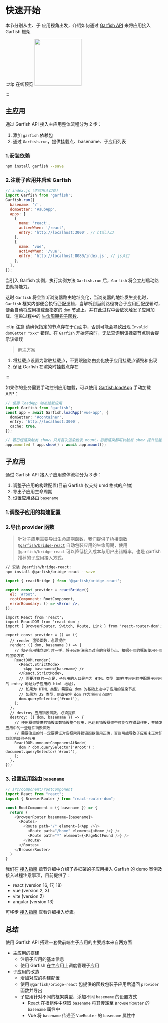 # 快速开始



本节分别从主、子 应用视角出发，介绍如何通过 [Garfish API](/api) 来将应用接入 Garfish 框架

:::tip 在线预览
<a href="https://stackblitz.com/edit/garfish-demo?file=react-sub%2Fsrc%2FApp.js"><img src="https://developer.stackblitz.com/img/open_in_stackblitz.svg" width="150"/></a>

:::

## 主应用

通过 Garfish API 接入主应用整体流程分为 2 步：

1. 添加 `garfish` 依赖包
2. 通过 `Garfish.run`，提供挂载点、basename、子应用列表

### 1.安装依赖

```bash npm2yarn
npm install garfish --save
```

### 2.注册子应用并启动 Garfish

```js
// index.js（主应用入口处）
import Garfish from 'garfish';
Garfish.run({
  basename: '/',
  domGetter: '#subApp',
  apps: [
    {
      name: 'react',
      activeWhen: '/react',
      entry: 'http://localhost:3000', // html入口
    },
    {
      name: 'vue',
      activeWhen: '/vue',
      entry: 'http://localhost:8080/index.js', // js入口
    },
  ],
});
```

当引入 Garfish 实例，执行实例方法 `Garfish.run` 后，`Garfish` 将会立刻启动路由劫持能力。

这时 `Garfish` 将会监听浏览器路由地址变化，当浏览器的地址发生变化时，`Garfish` 框架内部便会执行匹配逻辑，当解析到当前路径符合子应用匹配逻辑时，便会自动将应用挂载至指定的 `dom` 节点上，并在此过程中会依次触发子应用加载、渲染过程中的 [生命周期钩子函数](/guide/concept/lifecycle).

:::tip 注意
请确保指定的节点存在于页面中，否则可能会导致出现 `Invalid domGetter "xxx"​` 错误。在 `Garfish` 开始渲染时，无法查询到该挂载节点则会提示该错误

> 解决方案

1. 将挂载点设置为常驻挂载点，不要跟随路由变化使子应用挂载点销毁和出现
2. 保证 Garfish 在渲染时挂载点存在

:::

如果你的业务需要手动控制应用加载，可以使用 [Garfish.loadApp](/api/loadApp.md) 手动加载 APP：

```typescript
// 使用 loadApp 动态挂载应用
import Garfish from 'garfish';
const app = await Garfish.loadApp('vue-app', {
  domGetter: '#container',
  entry: 'http://localhost:3000',
  cache: true,
});

// 若已经渲染触发 show，只有首次渲染触发 mount，后面渲染都可以触发 show 提升性能
app.mounted ? app.show() : await app.mount();
```

## 子应用

通过 Garfish API 接入子应用整体流程分为 3 步：

1. 调整子应用的构建配置(目前 Garfish 仅支持 umd 格式的产物)
2. 导出子应用生命周期
3. 设置应用路由 `basename`

### 1.调整子应用的构建配置

<Tabs>
  <Tab value="Webpack" label="Webpack" default>

<WebpackConfig />

   </Tab>
   <Tab value="vite" label="Vite" default>

<ViteConfig />

  </Tab>
</Tabs>

### 2.导出 provider 函数

> 针对子应用需要导出生命周期函数，我们提供了桥接函数 [`@garfish/bridge-react`](/guide/bridge) 自动包装应用的生命周期，使用`@garfish/bridge-react` 可以降低接入成本与用户出错概率，也是 garfish 推荐的子应用接入方式。

```bash npm2yarn
// 安装 @garfish/bridge-react：
npm install @garfish/bridge-react --save
```

<Tabs>
  <Tab value="Webpack" label="使用 @garfish/bridge-react 接入" default>

```jsx
import { reactBridge } from '@garfish/bridge-react';

export const provider = reactBridge({
  el: '#root',
  rootComponent: RootComponent,
  errorBoundary: () => <Error />,
});
```

  </Tab>
  <Tab value="vite" label="自定义导出函数" default>

```tsx
import React from 'react';
import ReactDOM from 'react-dom';
import { BrowserRouter, Switch, Route, Link } from 'react-router-dom';

export const provider = () => ({
  // render 渲染函数，必须提供
  render: ({ dom, basename }) => {
    // 和子应用独立运行时一样，将子应用渲染至对应的容器节点，根据不同的框架使用不同的渲染方式
    ReactDOM.render(
      <React.StrictMode>
        <App basename={basename} />
      </React.StrictMode>,
      // 需要注意的一点是，子应用的入口是否为 HTML 类型（即在主应用的中配置子应用的 entry 地址为子应用的 html 地址），
      // 如果为 HTML 类型，需要在 dom 的基础上选中子应用的渲染节点
      // 如果为 JS 类型，则直接将 dom 作为渲染节点即可
      dom.querySelector('#root'),
    );
  },
  // destroy 应用销毁函数，必须提供
  destroy: ({ dom, basename }) => {
    // 使用框架提供的销毁函数销毁整个应用，已达到销毁框架中可能存在得副作用，并触发应用中的一些组件销毁函数
    // 需要注意的时一定要保证对应框架得销毁函数使用正确，否则可能导致子应用未正常卸载影响其他子应用
    ReactDOM.unmountComponentAtNode(
      dom ? dom.querySelector('#root') : document.querySelector('#root'),
    );
  },
});
```

  </Tab>
</Tabs>

### 3. 设置应用路由 `basename`

```ts
// src/component/rootComponent
import React from "react";
import { BrowserRouter } from "react-router-dom";

const RootComponent = ({ basename }) => {
  return (
    <BrowserRouter basename={basename}>
      <Routes>
        <Route path="/" element={<App />}>
          <Route path="/home" element={<Home />} />
          <Route path="*" element={<PageNotFound />} />
        </Route>
      </Routes>
    </BrowserRouter>
  )
}
```

我们在 [接入指南](/guide/demo/demo) 章节详细中介绍了各框架的子应用接入 Garfish 的 demo 案例及接入过程注意事项，目前提供了：

- react (version 16, 17, 18)
- vue (version 2, 3)
- vite (version 2)
- angular (version 13)

可移步 [接入指南](/guide/demo) 查看详细接入步骤。

## 总结

使用 Garfish API 搭建一套微前端主子应用的主要成本来自两方面

- 主应用的搭建
  - 注册子应用的基本信息
  - 使用 Garfish 在主应用上调度管理子应用
- 子应用的改造
  - 增加对应的构建配置
  - 使用 `@garfish/bridge-react` 包提供的函数包装子应用后返回 `provider` 函数并导出
  - 子应用针对不同的框架类型，添加不同 `basename` 的设置方式
    - React 在根组件中获取 `basename` 将其传递至 `BrowserRouter` 的 `basename` 属性中
    - Vue 将 `basename` 传递至 `VueRouter` 的 `basename` 属性中
